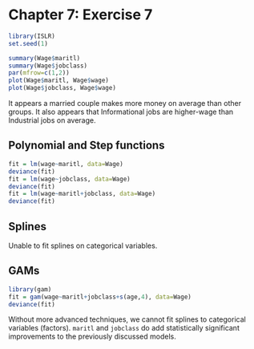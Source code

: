 Chapter 7: Exercise 7
=====================

```r
library(ISLR)
set.seed(1)
```

```r
summary(Wage$maritl)
summary(Wage$jobclass)
par(mfrow=c(1,2))
plot(Wage$maritl, Wage$wage)
plot(Wage$jobclass, Wage$wage)
```
It appears a married couple makes more money on average than other groups. It
also appears that Informational jobs are higher-wage than Industrial jobs on
average.

## Polynomial and Step functions
```r
fit = lm(wage~maritl, data=Wage)
deviance(fit)
fit = lm(wage~jobclass, data=Wage)
deviance(fit)
fit = lm(wage~maritl+jobclass, data=Wage)
deviance(fit)
```

## Splines
Unable to fit splines on categorical variables.

## GAMs
```r
library(gam)
fit = gam(wage~maritl+jobclass+s(age,4), data=Wage)
deviance(fit)
```

Without more advanced techniques, we cannot fit splines to categorical 
variables (factors). `maritl` and `jobclass` do add statistically significant
improvements to the previously discussed models.

